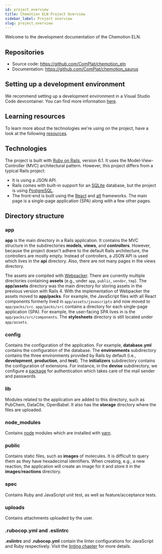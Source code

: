 ```yaml
---
id: project_overview
title: Chemotion ELN Project Overview
sidebar_label: Project overview
slug: project_overview
---
```


Welcome to the development documentation of the Chemotion ELN.

## Repositories

* Source code: <https://github.com/ComPlat/chemotion_eln>
* Documentation: <https://github.com/ComPlat/chemotion_saurus>

## Setting up a development environment

We recommend setting up a development environment in a Visual Studio Code devcontainer.
You can find more information [here](development_environment.mdx).

## Learning resources

To learn more about the technologies we're using on the project, have a look at the following
[resources](learning_resources.mdx).

## Technologies

The project is built with [Ruby on Rails](https://rubyonrails.org/), version 6.1.
It uses the Model-View-Controller (MVC) architectural pattern.
However, this project differs from a typical Rails project:

* It is using a JSON API.
* Rails comes with built-in support for an [SQLite](https://www.sqlite.org/index.html) database, but the project is using [PostgreSQL](https://www.postgresql.org/).
* The front-end is built using the [React](https://reactjs.org/) and [alt](http://alt.js.org) frameworks. The main page is a single-page application (SPA) along with a few other pages.

## Directory structure

### app

**app** is the main directory in a Rails application. It contains the MVC structure in the subdirectories **models**, **views**, and **controllers**.
However, because the project doesn't adhere to the default Rails architecture, the controllers are mostly empty.
Instead of controllers, a JSON API is used which lives in the **api** directory. Also, there are not many pages in the views directory.

The assets are compiled with [Webpacker](https://github.com/rails/webpacker).
There are currently multiple directories containing **assets** (e.g., under `app`, `public`, `vendor`, `tmp`).
The **app/assets** directory was the main directory for storing assets in the previous version with Rails 4.
With the implementation of Webpacker the assets moved to **app/packs**.
For example, the JavaScript files with all React components formerly lived in `app/assets/javascripts` and now moved to `app/packs/src`.
`app/packs/src` contains a directory for each single-page application (SPA). For example, the user-facing SPA lives in is the `app/packs/src/components`.
The **stylesheets** directory is still located under `app/assets`.

### config

Contains the configuration of the application. For example, **database.yml** contains the configuration of the database.
The **environments** subdirectory contains the three environments provided by Rails by default (i.e., **development**, **production**, and **test**).
The **initializers** subdirectory contains the configuration of extensions.
For instance, in the **devise** subdirectory, we configure a [package](https://github.com/heartcombo/devise) for authentication which takes care of the mail sender and passwords.

### lib

Modules related to the application are added to this directory, such as PubChem, DataCite, OpenBabel. It also has the **storage** directory where the files are uploaded.

### node_modules

Contains [node](https://nodejs.org/en/) modules which are installed with [yarn](https://yarnpkg.com/).

### public

Contains static files, such as **images** of molecules. It is difficult to query them as they have hexadecimal identifiers.
When creating, e.g., a new reaction, the application will create an image for it and store it in the **images**/**reactions** directory.

### spec

Contains Ruby and JavaScript unit test, as well as feature/acceptance tests.

### uploads

Contains attachments uploaded by the user.

### .rubocop.yml and .eslintrc

**.eslintrc** and **.rubocop.yml** contain the linter configurations for JavaScript and Ruby respectively.
Visit the [linting chapter](linting) for more details.
